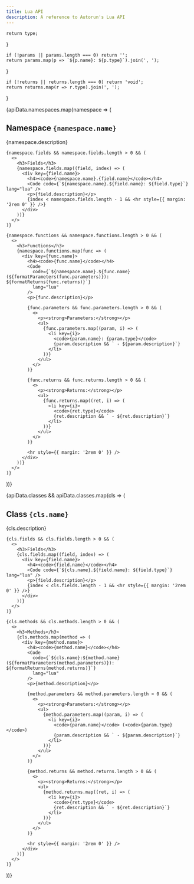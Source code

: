 ```yaml
---
title: Lua API
description: A reference to Autorun's Lua API
---
```



    return type;
}

    if (!params || params.length === 0) return '';
    return params.map(p => `${p.name}: ${p.type}`).join(', ');
}

    if (!returns || returns.length === 0) return 'void';
    return returns.map(r => r.type).join(', ');
}

{apiData.namespaces.map(namespace => (
  <div key={namespace.name}>
    <h2>Namespace <code>{namespace.name}</code></h2>
    <p>{namespace.description}</p>

    {namespace.fields && namespace.fields.length > 0 && (
      <>
        <h3>Fields</h3>
        {namespace.fields.map((field, index) => (
          <div key={field.name}>
            <h4><code>{namespace.name}.{field.name}</code></h4>
            <Code code={`${namespace.name}.${field.name}: ${field.type}`} lang="lua" />
            <p>{field.description}</p>
            {index < namespace.fields.length - 1 && <hr style={{ margin: '2rem 0' }} />}
          </div>
        ))}
      </>
    )}

    {namespace.functions && namespace.functions.length > 0 && (
      <>
        <h3>Functions</h3>
        {namespace.functions.map(func => (
          <div key={func.name}>
            <h4><code>{func.name}</code></h4>
            <Code
              code={`${namespace.name}.${func.name}(${formatParameters(func.parameters)}): ${formatReturns(func.returns)}`}
              lang="lua"
            />
            <p>{func.description}</p>

            {func.parameters && func.parameters.length > 0 && (
              <>
                <p><strong>Parameters:</strong></p>
                <ul>
                  {func.parameters.map((param, i) => (
                    <li key={i}>
                      <code>{param.name}: {param.type}</code>
                      {param.description && ` - ${param.description}`}
                    </li>
                  ))}
                </ul>
              </>
            )}

            {func.returns && func.returns.length > 0 && (
              <>
                <p><strong>Returns:</strong></p>
                <ul>
                  {func.returns.map((ret, i) => (
                    <li key={i}>
                      <code>{ret.type}</code>
                      {ret.description && ` - ${ret.description}`}
                    </li>
                  ))}
                </ul>
              </>
            )}

            <hr style={{ margin: '2rem 0' }} />
          </div>
        ))}
      </>
    )}
  </div>
))}

{apiData.classes && apiData.classes.map(cls => (
  <div key={cls.name}>
    <h2>Class <code>{cls.name}</code></h2>
    <p>{cls.description}</p>

    {cls.fields && cls.fields.length > 0 && (
      <>
        <h3>Fields</h3>
        {cls.fields.map((field, index) => (
          <div key={field.name}>
            <h4><code>{field.name}</code></h4>
            <Code code={`${cls.name}.${field.name}: ${field.type}`} lang="lua" />
            <p>{field.description}</p>
            {index < cls.fields.length - 1 && <hr style={{ margin: '2rem 0' }} />}
          </div>
        ))}
      </>
    )}

    {cls.methods && cls.methods.length > 0 && (
      <>
        <h3>Methods</h3>
        {cls.methods.map(method => (
          <div key={method.name}>
            <h4><code>{method.name}</code></h4>
            <Code
              code={`${cls.name}:${method.name}(${formatParameters(method.parameters)}): ${formatReturns(method.returns)}`}
              lang="lua"
            />
            <p>{method.description}</p>

            {method.parameters && method.parameters.length > 0 && (
              <>
                <p><strong>Parameters:</strong></p>
                <ul>
                  {method.parameters.map((param, i) => (
                    <li key={i}>
                      <code>{param.name}</code> (<code>{param.type}</code>)
                      {param.description && ` - ${param.description}`}
                    </li>
                  ))}
                </ul>
              </>
            )}

            {method.returns && method.returns.length > 0 && (
              <>
                <p><strong>Returns:</strong></p>
                <ul>
                  {method.returns.map((ret, i) => (
                    <li key={i}>
                      <code>{ret.type}</code>
                      {ret.description && ` - ${ret.description}`}
                    </li>
                  ))}
                </ul>
              </>
            )}

            <hr style={{ margin: '2rem 0' }} />
          </div>
        ))}
      </>
    )}
  </div>
))}

